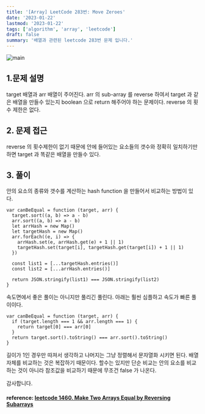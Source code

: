 ```yaml
---
title: '[Array] LeetCode 283번: Move Zeroes'
date: '2023-01-22'
lastmod: '2023-01-22'
tags: ['algorithm', 'array', 'leetcode']
draft: false
summary: '배열과 관련된 leetcode 283번 문제 입니다.'
---
```


![main](/static/leetcode/cover.jpg)

## 1.문제 설명

target 배열과 arr 배열이 주어진다. arr 의 sub-array 를 reverse 하여서 target 과 같은 배열을 만들수 있는지 boolean 으로 return 해주어야 하는 문제이다. reverse 의 횟수 제한은 없다.

## 2. 문제 접근

reverse 의 횟수제한이 없기 때문에 안에 들어있는 요소들의 갯수와 정확히 일치하기만 하면 target 과 똑같은 배열을 만들수 있다.

## 3. 풀이

안의 요소의 종류와 갯수를 계산하는 hash function 을 만들어서 비교하는 방법이 있다.

```tsx
var canBeEqual = function (target, arr) {
  target.sort((a, b) => a - b)
  arr.sort((a, b) => a - b)
  let arrHash = new Map()
  let targetHash = new Map()
  arr.forEach((e, i) => {
    arrHash.set(e, arrHash.get(e) + 1 || 1)
    targetHash.set(target[i], targetHash.get(target[i]) + 1 || 1)
  })

  const list1 = [...targetHash.entries()]
  const list2 = [...arrHash.entries()]

  return JSON.stringify(list1) === JSON.stringify(list2)
}
```

속도면에서 좋은 풀이는 아니지만 풀리긴 풀린다. 아래는 훨씬 심플하고 속도가 빠른 풀이이다.

```tsx
var canBeEqual = function (target, arr) {
  if (target.length === 1 && arr.length === 1) {
    return target[0] === arr[0]
  }
  return target.sort().toString() === arr.sort().toString()
}
```

길이가 1인 경우만 따져서 생각하고 나머지는 그냥 정렬해서 문자열화 시키면 된다. 배열 자체를 비교하는 것은 복잡하기 때문이다. 할수는 있지만 단순 비교는 안의 요소를 비교하는 것이 아니라 참조값을 비교하기 때문에 무조건 false 가 나온다.

감사합니다.

#### reference: [leetcode 1460. Make Two Arrays Equal by Reversing Subarrays](https://leetcode.com/problems/make-two-arrays-equal-by-reversing-subarrays)
